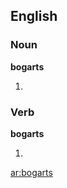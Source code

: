 ==English==

===Noun===
'''bogarts'''

# {{plural of|[[bogart]]}}

===Verb===
'''bogarts'''

# {{third-person singular of|[[bogart]]}}

[[ar:bogarts]]